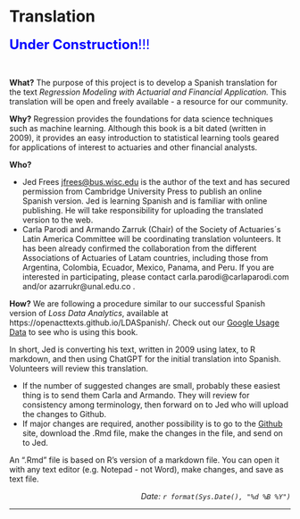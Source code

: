 


# Translation {-}

<font color="blue" size="+2">**Under Construction**!!!</font> 

<br>

**What?** The purpose of this project is to develop a Spanish translation for the text *Regression Modeling with Actuarial and Financial Application.* This translation will be open and freely available - a resource for our community. 

**Why?** Regression provides the foundations for data science techniques such as machine learning. Although this book is a bit dated (written in 2009), it provides an easy introduction to statistical learning tools geared for applications of interest to actuaries and other financial analysts.

**Who?** 

* Jed Frees <jfrees@bus.wisc.edu> is the author of the text and has secured permission from Cambridge University Press to publish an online Spanish version. Jed is learning Spanish and is familiar with online publishing. He will take responsibility for uploading the translated version to the web.
* Carla Parodi and Armando Zarruk (Chair) of the Society of Actuaries´s Latin America Committee will be coordinating translation volunteers. It has been already confirmed the collaboration from the different Associations of Actuaries of Latam countries, including those from Argentina, Colombia, Ecuador, Mexico, Panama, and Peru. If you are interested in participating, please contact carla.parodi@carlaparodi.com and/or azarrukr@unal.edu.co .


**How?** We are following a procedure similar to our successful Spanish version of *Loss Data Analytics*, available at https://openacttexts.github.io/LDASpanish/.
Check out our [Google Usage Data](https://openacttextdev.github.io/LDA_Ed2/GoogleAnalyticsUsage2023.html) to see who is using this book.

In short, Jed is converting his text, written in 2009 using latex, to R markdown, and then using ChatGPT for the initial translation into Spanish. Volunteers will review this translation.


*  If the number of suggested changes are small, probably these easiest thing is to send them Carla and Armando. They will review for consistency among terminology, then forward on to Jed who will upload the changes to Github. 
*  If major changes are required, another possibility is to go to the [Github](https://github.com/OpenActTextDev/RegressionSpanish) site, download the .Rmd file, make the changes in the file, and send on to Jed. 

An ".Rmd" file is based on R's version of a markdown file. You can open it with any text editor (e.g. Notepad - not Word), make changes, and save as text file.


<p style="text-align:right;">
*Date: `r format(Sys.Date(), "%d %B %Y")`*</p>

***



